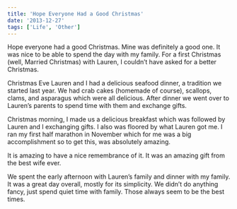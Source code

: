 ```yaml
---
title: 'Hope Everyone Had a Good Christmas'
date: '2013-12-27'
tags: ['Life', 'Other']
---
```


Hope everyone had a good Christmas. Mine was definitely a good one. It was nice to be able to spend the day with my family. For a first Christmas (well, Married Christmas) with Lauren, I couldn’t have asked for a better Christmas.

Christmas Eve Lauren and I had a delicious seafood dinner, a tradition we started last year. We had crab cakes (homemade of course), scallops, clams, and asparagus which were all delicious. After dinner we went over to Lauren’s parents to spend time with them and exchange gifts.

Christmas morning, I made us a delicious breakfast which was followed by Lauren and I exchanging gifts. I also was floored by what Lauren got me. I ran my first half marathon in November which for me was a big accomplishment so to get this, was absolutely amazing.

<PostImage
    src="/images/posts/2013-12-27-hope-everyone-had-a-good-christmas/half-marathon-poster.jpg"
    alt="My half marathon bib and medal framed"
    width={1394}
    height={1920}
    centered
    shadowed={false}
/>

It is amazing to have a nice remembrance of it. It was an amazing gift from the best wife ever.

We spent the early afternoon with Lauren’s family and dinner with my family. It was a great day overall, mostly for its simplicity. We didn’t do anything fancy, just spend quiet time with family. Those always seem to be the best times.
